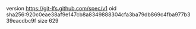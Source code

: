 version https://git-lfs.github.com/spec/v1
oid sha256:920c0eae38af9e147cb8a8349888304cfa3ba79db869c4fba977b339eacdbc9f
size 629
